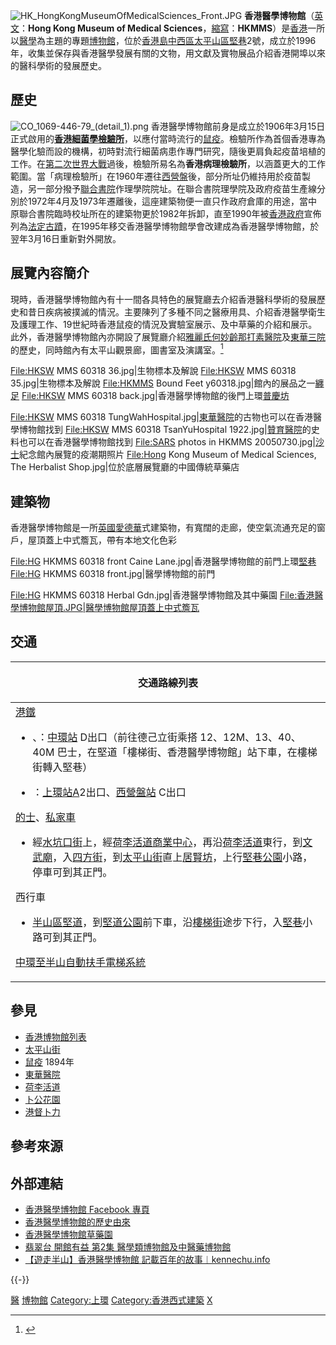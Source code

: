 {{Primarysources}}
[[File:HK_HongKongMuseumOfMedicalSciences_Front.JPG|thumb]]
'''香港醫學博物館'''（[[英文|英文]]：'''Hong Kong Museum of Medical Sciences'''，[[縮寫|縮寫]]：'''HKMMS'''）是[[香港|香港]]一所以[[醫學|醫學]]為主題的專題[[博物館|博物館]]，位於[[香港島|香港島]][[中西區_(香港)|中西區]][[太平山區|太平山區]][[堅巷|堅巷]]2號，成立於1996年，收集並保存與香港醫學發展有關的文物，用文獻及實物展品介紹香港開埠以來的醫科學術的發展歷史。

==歷史==
[[File:CO_1069-446-79_(detail_1).png|thumb]]
香港醫學博物館前身是成立於1906年3月15日正式啟用的'''[[堅巷舊病理學院|香港細菌學檢驗所]]'''，以應付當時流行的[[鼠疫|鼠疫]]。檢驗所作為首個香港專為醫學化驗而設的機構，初時對流行細菌病患作專門研究，隨後更肩負起疫苗培植的工作。在[[第二次世界大戰|第二次世界大戰]]過後，檢驗所易名為'''香港病理檢驗所'''，以涵蓋更大的工作範圍。當「病理檢驗所」在1960年遷往[[西營盤|西營盤]]後，部分所址仍維持用於疫苗製造，另一部分撥予[[聯合書院|聯合書院]]作理學院院址。在聯合書院理學院及政府疫苗生產線分別於1972年4月及1973年遷離後，這座建築物便一直只作政府倉庫的用途，當中原聯合書院臨時校址所在的建築物更於1982年拆卸，直至1990年被[[香港政府|香港政府]]宣佈列為[[香港法定古蹟|法定古蹟]]，在1995年移交香港醫學博物館學會改建成為香港醫學博物館，於翌年3月16日重新對外開放。

==展覽內容簡介==
現時，香港醫學博物館內有十一間各具特色的展覽廳去介紹香港醫科學術的發展歷史和昔日疾病被撲滅的情況。主要陳列了多種不同之醫療用具、介紹香港醫學衛生及護理工作、19世紀時香港鼠疫的情況及實驗室展示、及中草藥的介紹和展示。此外，香港醫學博物館內亦開設了展覽廳介紹[[雅麗氏何妙齡那打素醫院|雅麗氏何妙齡那打素醫院]]及[[東華三院|東華三院]]的歷史，同時館內有太平山觀景廊，圖書室及演講室。<ref>{{cite web |language=zh-hk |url=http://hk.ulifestyle.com.hk/spot/detail.html?id=ABdGDVo3BwNZFANs&utm_source=uhk&utm_campaign=spot-list&utm_medium=title&utm_content=title14-04 |title=香港醫學博物館 |publisher=[[HK.ULifestyle.com.hk|HK.ULifestyle.com.hk]] |access-date=2015-05-28 |archive-date=2016-03-05 |archive-url=https://web.archive.org/web/20160305014019/http://hk.ulifestyle.com.hk/spot/detail.html?id=ABdGDVo3BwNZFANs&utm_source=uhk&utm_campaign=spot-list&utm_medium=title&utm_content=title14-04 |dead-url=no }}</ref>

<gallery>
File:HKSW MMS 60318 36.jpg|生物標本及解說
File:HKSW MMS 60318 35.jpg|生物標本及解說
File:HKMMS Bound Feet y60318.jpg|館內的展品之一[[纏足|纏足]]
File:HKSW MMS 60318 back.jpg|香港醫學博物館的後門上環[[普慶坊|普慶坊]]

File:HKSW MMS 60318 TungWahHospital.jpg|[[東華醫院|東華醫院]]的古物也可以在香港醫學博物館找到
File:HKSW MMS 60318 TsanYuHospital 1922.jpg|[[贊育醫院|贊育醫院]]的史料也可以在香港醫學博物館找到
File:SARS photos in HKMMS 20050730.jpg|[[沙士|沙士]]紀念館內展覽的疫潮期照片
File:Hong Kong Museum of Medical Sciences, The Herbalist Shop.jpg|位於底層展覽廳的中國傳統草藥店
</gallery>

==建築物==
{{main|堅巷舊病理學院}}
香港醫學博物館是一所[[英國|英國]][[愛德華|愛德華]]式建築物，有寬闊的走廊，使空氣流通充足的窗戶，屋頂蓋上中式簷瓦，帶有本地文化色彩

<gallery>
File:HG HKMMS 60318 front Caine Lane.jpg|香港醫學博物館的前門上環[[堅巷|堅巷]]
File:HG HKMMS 60318 front.jpg|醫學博物館的前門

File:HG HKMMS 60318 Herbal Gdn.jpg|香港醫學博物館及其中藥園
File:香港醫學博物館屋頂.JPG|醫學博物館屋頂蓋上中式簷瓦
</gallery>

==交通==
{| class="mw-collapsible mw-collapsed wikitable" style="background:white; margin: 0 auto; width: auto;"
! 交通路線列表
|-
|
;[[港鐵|港鐵]]
*{{港鐵路線標誌|TWL}}、{{港鐵路線標誌|ISL}}：[[中環站|中環站]] D出口（前往德己立街乘搭 12、12M、13、40、40M 巴士，在堅道「樓梯街、香港醫學博物館」站下車，在樓梯街轉入堅巷）
*{{港鐵路線標誌|ISL}}：[[上環站|上環站]]A2出口、[[西營盤站|西營盤站]] C出口

;[[的士|的士]]、[[私家車|私家車]]
*經[[水坑口街|水坑口街]]上，經[[荷李活道商業中心|荷李活道商業中心]]，再沿[[荷李活道|荷李活道]]東行，到[[文武廟|文武廟]]，入[[四方街|四方街]]，到[[太平山街|太平山街]]直上[[居賢坊|居賢坊]]，上行[[堅巷公園|堅巷公園]]小路，停車可到其正門。

;西行車
*[[半山區|半山區]][[堅道|堅道]]，到[[堅道公園|堅道公園]]前下車，沿[[樓梯街|樓梯街]]途步下行，入[[堅巷|堅巷]]小路可到其正門。

;[[中環至半山自動扶手電梯系統|中環至半山自動扶手電梯系統]]
|}

==參見==
* [[香港博物館列表|香港博物館列表]]
* [[太平山街|太平山街]]
* [[鼠疫|鼠疫]] 1894年
* [[東華醫院|東華醫院]]
* [[荷李活道|荷李活道]]
* [[卜公花園|卜公花園]]
* [[港督|港督]][[卜力|卜力]]

==參考來源==
{{reflist}}

==外部連結==
{{commonscat|Hong Kong Museum of Medical Sciences}}
* [http://www.facebook.com/hkmmss/ 香港醫學博物館 Facebook 專頁] {{Wayback|url=http://www.facebook.com/hkmmss/ |date=20200327004608 }}
* [https://web.archive.org/web/20090830051934/http://www.hkmms.org.hk/Chinese/c_about_HKMMS.htm 香港醫學博物館的歷史由來]
* [https://web.archive.org/web/20060513203556/http://www.hkmms.org.hk/Herbal%20Garden/main_c.htm 香港醫學博物館草藥園]
* [http://mytv.tvb.com/lifestyle/opensesame/126276#page-1 翡翠台 開館有益 第2集 醫學類博物館及中醫藥博物館]{{dead link|date=2018年3月 |bot=InternetArchiveBot |fix-attempted=yes }}
* [https://www.kennechu.info/2019/10/MedicalSciences-Museum.html 【遊走半山】香港醫學博物館 記載百年的故事︱kennechu.info] {{Wayback|url=https://www.kennechu.info/2019/10/MedicalSciences-Museum.html |date=20210227183722 }}

{{-}}
{{香港博物館}}
{{香港法定古蹟}}

{{coord|22.283404|114.148619|type:landmark_regiion:hk|format=dms|display=title}}

[[Category:香港博物館|醫]]
[[Category:香港醫療|博物館]]
[[Category:上環|Category:上環]]
[[Category:香港西式建築|Category:香港西式建築]]
[[Category:中国医学博物馆|X]]
